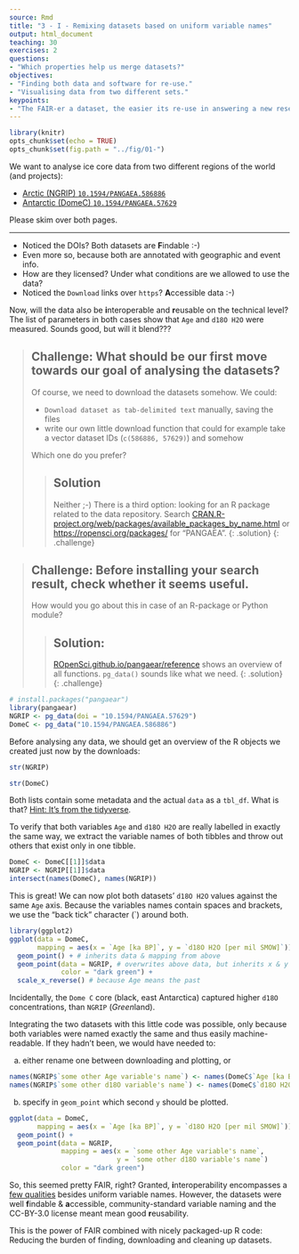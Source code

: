 ```yaml
---
source: Rmd
title: "3 - I - Remixing datasets based on uniform variable names"
output: html_document
teaching: 30
exercises: 2
questions:
- "Which properties help us merge datasets?"
objectives:
- "Finding both data and software for re-use."
- "Visualising data from two different sets."
keypoints:
- "The FAIR-er a dataset, the easier its re-use in answering a new research questions"
---
```


```r
library(knitr)
opts_chunk$set(echo = TRUE)
opts_chunk$set(fig.path = "../fig/01-")
```

We want to analyse ice core data from two different regions of the world (and projects):

- [Arctic (NGRIP) `10.1594/PANGAEA.586886`](https://doi.pangaea.de/10.1594/PANGAEA.586886)
- [Antarctic (DomeC) `10.1594/PANGAEA.57629`](https://doi.pangaea.de/10.1594/PANGAEA.57629)

Please skim over both pages.

---

- Noticed the DOIs? Both datasets are **F**indable :-)
- Even more so, because both are annotated with geographic and event info.
- How are they licensed? Under what conditions are we allowed to use the data?
- Noticed the `Download` links over `https`? **A**ccessible data :-)


Now, will the data also be **i**nteroperable and **r**eusable on the technical level? The list of parameters in both cases show that `Age` and `d18O H2O` were measured. Sounds good, but will it blend???

> ## Challenge: What should be our first move towards our goal of analysing the datasets?
>
> Of course, we need to download the datasets somehow. We could:
>
> - `Download dataset as tab-delimited text` manually, saving the files
> - write our own little download function that could for example take a vector dataset IDs (`c(586886, 57629)`) and somehow
>
> Which one do you prefer?
>
> > ## Solution
> >
> > Neither ;-) There is a third option: looking for an R package
> > related to the data repository. Search
> > [CRAN.R-project.org/web/packages/available_packages_by_name.html
> > ](https://cran.r-project.org/web/packages/available_packages_by_name.html)
> >  or [https://ropensci.org/packages/](ROpenSci.org/packages) for
> > "PANGAEA".
> {: .solution}
{: .challenge}


> ## Challenge: Before installing your search result, check whether it seems useful.
>
> How would you go about this in case of an R-package or Python module?
>
> > ## Solution:
> >
> > [ROpenSci.github.io/pangaear/reference
> > ](https://ropensci.github.io/pangaear/reference/index.html) shows
> > an overview of all functions. `pg_data()` sounds like what we need.
> {: .solution}
{: .challenge}


```r
# install.packages("pangaear")
library(pangaear)
NGRIP <- pg_data(doi = "10.1594/PANGAEA.57629")
DomeC <- pg_data("10.1594/PANGAEA.586886")
```

Before analysing any data, we should get an overview of the R objects we created just now by the downloads:

```r
str(NGRIP)
```

```r
str(DomeC)
```

Both lists contain some metadata and the actual `data` as a `tbl_df`. What is that? [Hint: It's from the tidyverse](https://tibble.tidyverse.org/).

To verify that both variables `Age` and `d18O H2O` are really labelled in exactly the same way, we extract the variable names of both tibbles and throw out others that exist only in one tibble.


```r
DomeC <- DomeC[[1]]$data
NGRIP <- NGRIP[[1]]$data
intersect(names(DomeC), names(NGRIP))
```

This is great! We can now plot both datasets' `d18O H2O` values against the same `Age` axis. Because the variables names contain spaces and brackets, we use the "back tick" character (\`) around both.

```r
library(ggplot2)
ggplot(data = DomeC,
       mapping = aes(x = `Age [ka BP]`, y = `d18O H2O [per mil SMOW]`)) +
  geom_point() + # inherits data & mapping from above
  geom_point(data = NGRIP, # overwrites above data, but inherits x & y
             color = "dark green") +
  scale_x_reverse() # because Age means the past
```

Incidentally, the `Dome C` core (black, east Antarctica) captured higher `d18O` concentrations, than `NGRIP` (*Green*land).

Integrating the two datasets with this little code was possible, only because both variables were named exactly the same and thus easily machine-readable. If they hadn't been, we would have needed to:

a) either rename one between downloading and plotting, or

```r
names(NGRIP$`some other Age variable's name`) <- names(DomeC$`Age [ka BP]`)
names(NGRIP$`some other d18O variable's name`) <- names(DomeC$`d18O H2O [per mil SMOW]`)
```

b) specify in `geom_point` which second `y` should be plotted.

```r
ggplot(data = DomeC,
       mapping = aes(x = `Age [ka BP]`, y = `d18O H2O [per mil SMOW]`)) +
  geom_point() +
  geom_point(data = NGRIP,
             mapping = aes(x = `some other Age variable's name`,
                           y = `some other d18O variable's name`)
             color = "dark green")
```

So, this seemed pretty FAIR, right? Granted, **i**nteroperability encompasses a [few qualities](https://blogs.tib.eu/wp/tib/2017/09/12/the-fair-data-principles-for-research-data/#i) besides uniform variable names. However, the datasets were well **f**indable & **a**ccessible, community-standard variable naming and the CC-BY-3.0 license meant mean good **r**eusability.

This is the power of FAIR combined with nicely packaged-up R code: Reducing the burden of finding, downloading and cleaning up datasets.
